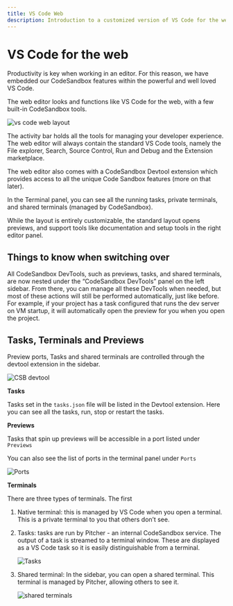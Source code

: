 ```yaml
---
title: VS Code Web
description: Introduction to a customized version of VS Code for the web with built-in CodeSandbox features.
---
```



# VS Code for the web

Productivity is key when working in an editor. For this reason, we have embedded our CodeSandbox features within the powerful and well loved VS Code.

The web editor looks and functions like VS Code for the web, with a few built-in CodeSandbox tools.

![vs code web layout](../../images/vscode-web-overview.png)

The activity bar holds all the tools for managing your developer experience. The web editor will always contain the standard VS Code tools, namely the File explorer, Search, Source Control, Run and Debug and the Extension marketplace.

The web editor also comes with a CodeSandbox Devtool extension which provides access to all the unique Code Sandbox features (more on that later).

In the Terminal panel, you can see all the running tasks, private terminals, and shared terminals (managed by CodeSandbox).

While the layout is entirely customizable, the standard layout opens previews, and support tools like documentation and setup tools in the right editor panel.

## Things to know when switching over

All CodeSandbox DevTools, such as previews, tasks, and shared terminals, are now nested under the “CodeSandbox DevTools” panel on the left sidebar. From there, you can manage all these DevTools when needed, but most of these actions will still be performed automatically, just like before. For example, if your project has a task configured that runs the dev server on VM startup, it will automatically open the preview for you when you open the project.

## Tasks, Terminals and Previews

Preview ports, Tasks and shared terminals are controlled through the devtool extension in the sidebar.

![CSB devtool](../../images/vscode-web-devtools.png)

**Tasks**

Tasks set in the `tasks.json` file will be listed in the Devtool extension. Here you can see all the tasks, run, stop or restart the tasks.

**Previews**

Tasks that spin up previews will be accessible in a port listed under `Previews`

You can also see the list of ports in the terminal panel under `Ports`

![Ports](../../images/vscode-web-ports.png)

**Terminals**

There are three types of terminals. The first

1. Native terminal: this is managed by VS Code when you open a terminal. This is a private terminal to you that others don’t see.

2. Tasks: tasks are run by Pitcher - an internal CodeSandbox service. The output of a task is streamed to a terminal window. These are displayed as a VS Code task so it is easily distinguishable from a terminal.

   ![Tasks](../../images/vscode-web-tasks.png)

3. Shared terminal: In the sidebar, you can open a shared terminal. This terminal is managed by Pitcher, allowing others to see it.

   ![shared terminals](../../images/vscode-web-shared-terminal.png)
